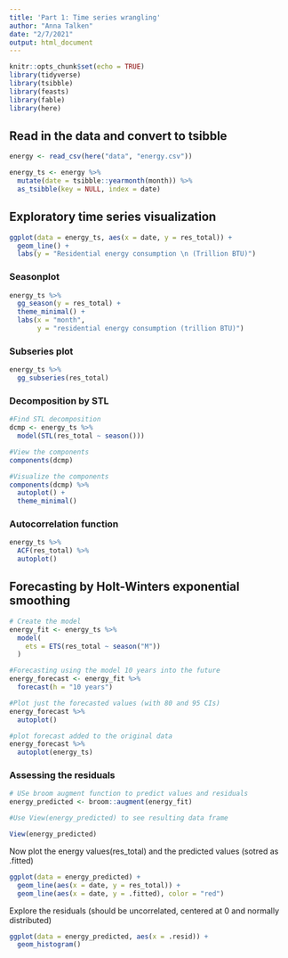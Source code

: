 ```yaml
---
title: 'Part 1: Time series wrangling'
author: "Anna Talken"
date: "2/7/2021"
output: html_document
---
```


```r
knitr::opts_chunk$set(echo = TRUE)
library(tidyverse)
library(tsibble)
library(feasts)
library(fable)
library(here)
```

## Read in the data and convert to tsibble
```r
energy <- read_csv(here("data", "energy.csv"))

energy_ts <- energy %>% 
  mutate(date = tsibble::yearmonth(month)) %>% 
  as_tsibble(key = NULL, index = date)
```

## Exploratory time series visualization 

```r
ggplot(data = energy_ts, aes(x = date, y = res_total)) +
  geom_line() +
  labs(y = "Residential energy consumption \n (Trillion BTU)")
```
### Seasonplot
```r
energy_ts %>% 
  gg_season(y = res_total) +
  theme_minimal() +
  labs(x = "month", 
       y = "residential energy consumption (trillion BTU)")
```
### Subseries plot
```r
energy_ts %>% 
  gg_subseries(res_total)
```
### Decomposition by STL

```r
#Find STL decomposition
dcmp <- energy_ts %>% 
  model(STL(res_total ~ season()))

#View the components
components(dcmp)

#Visualize the components
components(dcmp) %>% 
  autoplot() +
  theme_minimal()
```
### Autocorrelation function
```r
energy_ts %>% 
  ACF(res_total) %>% 
  autoplot()
```
## Forecasting by Holt-Winters exponential smoothing

```r
# Create the model
energy_fit <- energy_ts %>% 
  model(
    ets = ETS(res_total ~ season("M"))
  )

#Forecasting using the model 10 years into the future
energy_forecast <- energy_fit %>% 
  forecast(h = "10 years")

#Plot just the forecasted values (with 80 and 95 CIs)
energy_forecast %>% 
  autoplot()

#plot forecast added to the original data
energy_forecast %>% 
  autoplot(energy_ts)
```
### Assessing the residuals

```r
# USe broom augment function to predict values and residuals
energy_predicted <- broom::augment(energy_fit)

#Use View(energy_predicted) to see resulting data frame

View(energy_predicted)
```

Now plot the energy values(res_total) and the predicted values (sotred as .fitted)

```r
ggplot(data = energy_predicted) + 
  geom_line(aes(x = date, y = res_total)) +
  geom_line(aes(x = date, y = .fitted), color = "red")
```

Explore the residuals (should be uncorrelated, centered at 0 and normally distributed)

```r
ggplot(data = energy_predicted, aes(x = .resid)) +
  geom_histogram()
```











